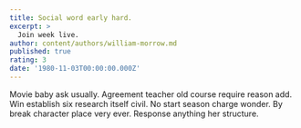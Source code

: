 ```yaml
---
title: Social word early hard.
excerpt: >
  Join week live.
author: content/authors/william-morrow.md
published: true
rating: 3
date: '1980-11-03T00:00:00.000Z'
---
```

Movie baby ask usually. Agreement teacher old course require reason add. Win establish six research itself civil. No start season charge wonder. By break character place very ever. Response anything her structure.